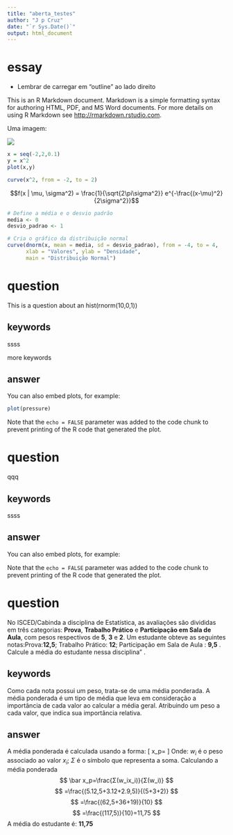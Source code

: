 ```yaml
---
title: "aberta_testes"
author: "J p Cruz"
date: "`r Sys.Date()`"
output: html_document
---
```



# essay


* Lembrar de carregar em "outline" ao lado direito

This is an R Markdown document. Markdown is a simple formatting syntax for authoring HTML, PDF, and MS Word documents. For more details on using R Markdown see <http://rmarkdown.rstudio.com>.

Uma imagem:

![](img/aberta_001_img1.png)

```r
x = seq(-2,2,0.1)
y = x^2
plot(x,y)
```


```r
curve(x^2, from = -2, to = 2)
```

$$f(x | \mu, \sigma^2) = \frac{1}{\sqrt{2\pi\sigma^2}} e^{-\frac{(x-\mu)^2}{2\sigma^2}}$$


```r
# Define a média e o desvio padrão
media <- 0
desvio_padrao <- 1

# Cria o gráfico da distribuição normal
curve(dnorm(x, mean = media, sd = desvio_padrao), from = -4, to = 4, 
      xlab = "Valores", ylab = "Densidade", 
      main = "Distribuição Normal")
```




# question

This is a question about an hist(rnorm(10,0,1))



## keywords

ssss

more keywords


## answer


You can also embed plots, for example:

```r
plot(pressure)
```

Note that the `echo = FALSE` parameter was added to the code chunk to prevent printing of the R code that generated the plot.


# question


qqq


## keywords

ssss

## answer

You can also embed plots, for example:


Note that the `echo = FALSE` parameter was added to the code chunk to prevent printing of the R code that generated the plot.

# question

No ISCED/Cabinda  a disciplina de Estatística, as avaliações são divididas em três categorias: **Prova**, **Trabalho Prático** e **Participação em Sala de Aula**, com pesos respectivos de **5**, **3** e **2**. Um estudante  obteve as seguintes notas:Prova:**12,5**; Trabalho Prático: **12**; Participação em Sala de Aula : **9,5** . Calcule a média do estudante nessa disciplina" .

## keywords
Como cada nota possui um peso, trata-se  de uma média ponderada. A média ponderada é um tipo de média que leva em consideração a importância de cada valor ao calcular a média geral. Atribuindo um peso a cada valor, que indica sua importância relativa.

## answer
A média ponderada é calculada usando a forma:
\[
\bar x_p=\frac{Σ(w_ix_i)}{Σ(w_i)}
\]
Onde:
$w_i$ é o peso associado ao valor $x_i$; 
$Σ$  é o símbolo que representa a soma.
Calculando a média ponderada
$$
\bar x_p=\frac{Σ(w_ix_i)}{Σ(w_i)}
$$
$$
=\frac{(5.12,5+3.12+2.9,5)}{(5+3+2)}
$$
$$
=\frac{(62,5+36+19)}{10}
$$
$$
=\frac{(117,5)}{10}=11,75
$$
A média do estudante é: **11,75**